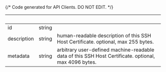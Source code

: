 {/* Code generated for API Clients. DO NOT EDIT. */}

| &nbsp;      | &nbsp; | &nbsp;                                                                                               |
| ----------- | ------ | ---------------------------------------------------------------------------------------------------- |
| id          | string |                                                                                                      |
| description | string | human-readable description of this SSH Host Certificate. optional, max 255 bytes.                    |
| metadata    | string | arbitrary user-defined machine-readable data of this SSH Host Certificate. optional, max 4096 bytes. |
